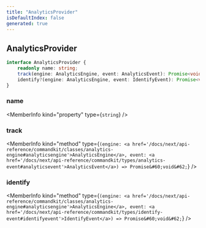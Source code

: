 ```yaml
---
title: "AnalyticsProvider"
isDefaultIndex: false
generated: true
---
```



<!-- This file was generated from the CommandKit source. Do not modify. Instead, re-run the "docgen" script -->


## AnalyticsProvider

<GenerationInfo sourceFile="packages/commandkit/src/analytics/analytics-provider.ts" sourceLine="11" packageName="commandkit" />



```ts title="Signature"
interface AnalyticsProvider {
    readonly name: string;
    track(engine: AnalyticsEngine, event: AnalyticsEvent): Promise<void>;
    identify?(engine: AnalyticsEngine, event: IdentifyEvent): Promise<void>;
}
```

<div className="members-wrapper">

### name

<MemberInfo kind="property" type={`string`}   />


### track

<MemberInfo kind="method" type={`(engine: <a href='/docs/next/api-reference/commandkit/classes/analytics-engine#analyticsengine'>AnalyticsEngine</a>, event: <a href='/docs/next/api-reference/commandkit/types/analytics-event#analyticsevent'>AnalyticsEvent</a>) => Promise&#60;void&#62;`}   />


### identify

<MemberInfo kind="method" type={`(engine: <a href='/docs/next/api-reference/commandkit/classes/analytics-engine#analyticsengine'>AnalyticsEngine</a>, event: <a href='/docs/next/api-reference/commandkit/types/identify-event#identifyevent'>IdentifyEvent</a>) => Promise&#60;void&#62;`}   />




</div>
